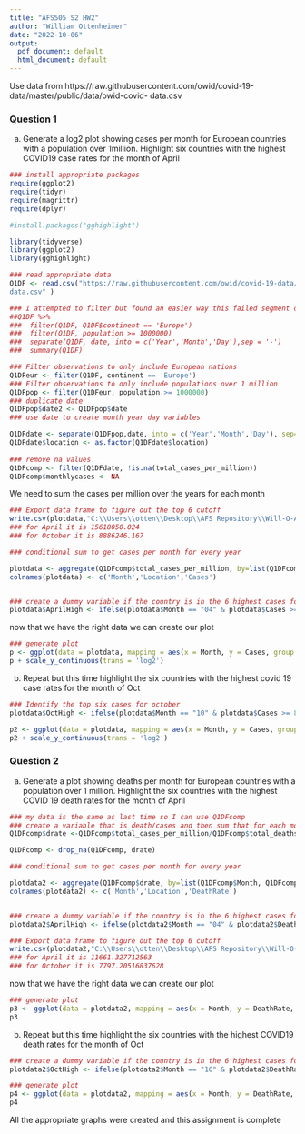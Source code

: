 ---
title: "AFS505 S2 HW2"
author: "William Ottenheimer"
date: "2022-10-06"
output:
  pdf_document: default
  html_document: default
---

Use data from 
https://raw.githubusercontent.com/owid/covid-19-data/master/public/data/owid-covid-
data.csv  

### Question 1

a) Generate a log2 plot showing cases per month for European countries with a population over 1million. Highlight six countries with the highest COVID19 case rates for the month of April

```{r}
### install appropriate packages
require(ggplot2)
require(tidyr)
require(magrittr)
require(dplyr)

```
```{r}
#install.packages("gghighlight")
```


```{r}
library(tidyverse)
library(ggplot2)
library(gghighlight)
```


```{r}
### read appropriate data
Q1DF <- read.csv("https://raw.githubusercontent.com/owid/covid-19-data/master/public/data/owid-covid-
data.csv" )
```

```{r}
### I attempted to filter but found an easier way this failed segment of code represents my previous efforts
##Q1DF %>%
###  filter(Q1DF, Q1DF$continent == 'Europe')
###  filter(Q1DF, population >= 1000000)
###  separate(Q1DF, date, into = c('Year','Month','Day'),sep = '-')
###  summary(Q1DF)
```


```{r}
### Filter observations to only include European nations
Q1DFeur <- filter(Q1DF, continent == 'Europe')
### Filter observations to only include populations over 1 million
Q1DFpop <- filter(Q1DFeur, population >= 1000000)
### duplicate date
Q1DFpop$date2 <- Q1DFpop$date
### use date to create month year day variables

Q1DFdate <- separate(Q1DFpop,date, into = c('Year','Month','Day'), sep= '-')
Q1DFdate$location <- as.factor(Q1DFdate$location)
 
### remove na values
Q1DFcomp <- filter(Q1DFdate, !is.na(total_cases_per_million))
Q1DFcomp$monthlycases <- NA
```

We need to sum the cases per million over the years for each month


```{r}
### Export data frame to figure out the top 6 cutoff
write.csv(plotdata,"C:\\Users\\otten\\Desktop\\AFS Repository\\Will-O-AFS505\\hwk2plotdata.csv")
### for April it is 15618050.024 
### for October it is 8886246.167
```


```{r}
### conditional sum to get cases per month for every year

plotdata <- aggregate(Q1DFcomp$total_cases_per_million, by=list(Q1DFcomp$Month, Q1DFcomp$location), FUN = sum)
colnames(plotdata) <- c('Month','Location','Cases')


### create a dummy variable if the country is in the 6 highest cases for april
plotdata$AprilHigh <- ifelse(plotdata$Month == "04" & plotdata$Cases >= 15618050.024,1,0 )

```


now that we have the right data we can create our plot
```{r}
### generate plot
p <- ggplot(data = plotdata, mapping = aes(x = Month, y = Cases, group = Location,colour = Location)) + geom_line() + ylab("Cases per million ") + ggtitle("European COVID19 Monthly Case Rate") + gghighlight(max(AprilHigh) == 1, use_direct_label = FALSE)
p + scale_y_continuous(trans = 'log2')
```

b) Repeat but this time highlight the six countries with the highest covid 19 case rates for the month of Oct

```{r}
### Identify the top six cases for october
plotdata$OctHigh <- ifelse(plotdata$Month == "10" & plotdata$Cases >= 8886246.167,1,0 )

```

```{r}
p2 <- ggplot(data = plotdata, mapping = aes(x = Month, y = Cases, group = Location,colour = Location)) + geom_line() + ylab("Cases per million ") + ggtitle("European COVID19 Monthly Case Rate") + gghighlight(max(OctHigh) == 1,use_direct_label = FALSE)
p2 + scale_y_continuous(trans = 'log2')
```
### Question 2

a) Generate a plot showing deaths per month for European countries with a population over 1 million. Highlight the six countries with the highest COVID 19 death rates for the month of April

```{r}

### my data is the same as last time so I can use Q1DFcomp
### create a variable that is death/cases and then sum that for each month
Q1DFcomp$drate <-Q1DFcomp$total_cases_per_million/Q1DFcomp$total_deaths_per_million

Q1DFcomp <- drop_na(Q1DFcomp, drate)
```




```{r}
### conditional sum to get cases per month for every year

plotdata2 <- aggregate(Q1DFcomp$drate, by=list(Q1DFcomp$Month, Q1DFcomp$location), FUN = sum)
colnames(plotdata2) <- c('Month','Location','DeathRate')


### create a dummy variable if the country is in the 6 highest cases for April
plotdata2$AprilHigh <- ifelse(plotdata2$Month == "04" & plotdata2$DeathRate >= 11661,1,0 )
```



```{r}
### Export data frame to figure out the top 6 cutoff
write.csv(plotdata2,"C:\\Users\\otten\\Desktop\\AFS Repository\\Will-O-AFS505\\hwk2plotdata3.csv")
### for April it is 11661.327712563 
### for October it is 7797.20516837628
```


now that we have the right data we can create our plot
```{r}
### generate plot
p3 <- ggplot(data = plotdata2, mapping = aes(x = Month, y = DeathRate, group = Location,colour = Location)) + geom_line() + ylab("Death Rate (Cases/Deaths) ") + ggtitle("European COVID19 Monthly Death Rate") + gghighlight(max(AprilHigh) == 1, use_direct_label = FALSE)
p3 
```

b) Repeat but this time highlight the six countries with the highest COVID19 death rates for the month of Oct

```{r}
### create a dummy variable if the country is in the 6 highest cases for October
plotdata2$OctHigh <- ifelse(plotdata2$Month == "10" & plotdata2$DeathRate >= 7797.20516837628,1,0 )
```

```{r}
### generate plot
p4 <- ggplot(data = plotdata2, mapping = aes(x = Month, y = DeathRate, group = Location,colour = Location)) + geom_line() + ylab("Death Rate (Cases/Deaths) ") + ggtitle("European COVID19 Monthly Death Rate") + gghighlight(max(OctHigh) == 1, use_direct_label = FALSE)
p4 
```
All the appropriate graphs were created and this assignment is complete


